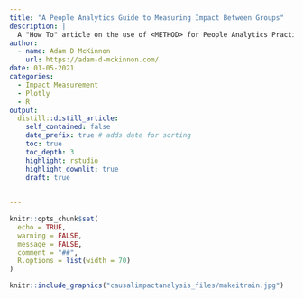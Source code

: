 ```yaml
---
title: "A People Analytics Guide to Measuring Impact Between Groups"
description: |
  A "How To" article on the use of <METHOD> for People Analytics Practitioners.
author:
  - name: Adam D McKinnon
    url: https://adam-d-mckinnon.com/
date: 01-05-2021
categories:
  - Impact Measurement
  - Plotly
  - R
output:
  distill::distill_article:
    self_contained: false
    date_prefix: true # adds date for sorting
    toc: true
    toc_depth: 3
    highlight: rstudio
    highlight_downlit: true
    draft: true
    
    
---
```


```r
knitr::opts_chunk$set(
  echo = TRUE,
  warning = FALSE,
  message = FALSE,
  comment = "##",
  R.options = list(width = 70)
)

```



```r
knitr::include_graphics("causalimpactanalysis_files/makeitrain.jpg")
```







